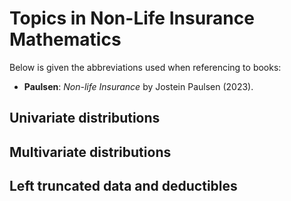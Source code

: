 # Topics in Non-Life Insurance Mathematics

Below is given the abbreviations used when referencing to books:

  - **Paulsen**: *Non-life Insurance* by Jostein Paulsen (2023).\cite{paulsen2023}

## Univariate distributions

## Multivariate distributions

## Left truncated data and deductibles